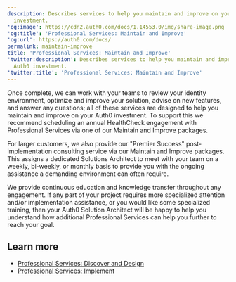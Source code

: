 ```yaml
---
description: Describes services to help you maintain and improve on your Auth0
  investment.
'og:image': https://cdn2.auth0.com/docs/1.14553.0/img/share-image.png
'og:title': 'Professional Services: Maintain and Improve'
'og:url': https://auth0.com/docs/
permalink: maintain-improve
title: 'Professional Services: Maintain and Improve'
'twitter:description': Describes services to help you maintain and improve on your
  Auth0 investment.
'twitter:title': 'Professional Services: Maintain and Improve'
---
```

Once complete, we can work with your teams to review your identity environment, optimize and improve your solution, advise on new features, and answer any questions; all of these services are designed to help you maintain and improve on your Auth0 investment. To support this we recommend scheduling an annual HealthCheck engagement with Professional Services via one of our Maintain and Improve packages.

For larger customers, we also provide our "Premier Success" post-implementation consulting service via our Maintain and Improve packages. This assigns a dedicated Solutions Architect to meet with your team on a weekly, bi-weekly, or monthly basis to provide you with the ongoing assistance a demanding environment can often require.

<Callout icon="file-lines" color="#0EA5E9" iconType="regular">

We provide continuous education and knowledge transfer throughout any engagement. If any part of your project requires more specialized attention and/or implementation assistance, or you would like some specialized training, then your Auth0 Solution Architect will be happy to help you understand how additional Professional Services can help you further to reach your goal.

</Callout>

## Learn more

* [Professional Services: Discover and Design](/docs/get-started/professional-services/discover-design)
* [Professional Services: Implement](/docs/get-started/professional-services/implement)